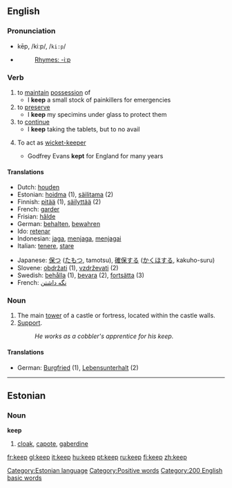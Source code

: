==English==

{{rank|half|certain|sent|271|keep|myself|morning|money}}

===Pronunciation===
*kēp, /kiːp/, /<tt>ki:p</tt>/
*{{audio|en-us-keep.ogg|Audio (US)}}
*:[[Rhymes:English:-iːp|Rhymes: -iːp]]

===Verb===
{{irregverb|'''to keep'''|'''[[keeps]]'''|'''[[kept]]'''|'''[[kept]]'''|'''[[keeping]]'''}}

# to [[maintain]] [[possession]] of
#* I '''keep''' a small stock of painkillers for emergencies
# to [[preserve]]
#* I '''keep''' my specimins under glass to protect them
# to [[continue]]
#* I '''keep''' taking the tablets, but to no avail
#{{cricket}} To act as [[wicket-keeper]]
#* Godfrey Evans '''kept''' for England for many years

====Translations====
{{top}}
*Dutch: [[houden]]
*Estonian: [[hoidma]] (1), [[säilitama]] (2)
*Finnish: [[pitää]] (1), [[säilyttää]] (2)
*French: [[garder]]
*Frisian: [[hâlde]]
*German: [[behalten]], [[bewahren]]
*Ido: [[retenar]]
*Indonesian: [[jaga]], [[jaga|menjaga]], [[jaga|menjagai]]
*Italian: [[tenere]], [[stare]]
{{mid}}
*Japanese: [[保つ]] ([[たもつ]], tamotsu), [[確保]]する ([[かくほ]]する, kakuho-suru)
*Slovene: [[obdržati]] (1), [[vzdrževati]] (2)
*Swedish: [[behålla]] (1), [[bevara]] (2), [[fortsätta]] (3)
*French: [[نگه داشتن]]
{{bottom}}

===Noun===
{{en-noun|keep|keeps}}

# The main [[tower]] of a castle or fortress, located within the castle walls.
# [[support|Support]].
#: ''He works as a cobbler's apprentice for his keep.''

====Translations====
{{top}}
*German: [[Burgfried]] {{m}} (1), [[Lebensunterhalt]] {{m}} (2)
{{mid}}
{{bottom}}

----
==Estonian==
[[Category:Estonian language]]
===Noun===
'''keep'''
# [[cloak]], [[capote]], [[gaberdine]]

[[Category:Positive words]]
[[Category:200 English basic words]]

[[fr:keep]]
[[gl:keep]]
[[it:keep]]
[[hu:keep]]
[[pt:keep]]
[[ru:keep]]
[[fi:keep]]
[[zh:keep]]